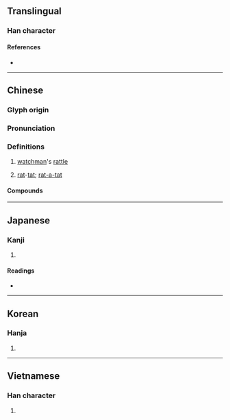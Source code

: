 {{character info}}
==Translingual==

===Han character===
{{Han char|rn=75|rad=木|as=07|sn=11|four=47927|canj=DQJL|ids=⿰木邦}}

====References====
* {{Han ref|kx=0528.110|dkj=14831|dj=0917.010|hdz=21192.060|uh=6886|ud=26758|bh=B1F5|bd=45557}}

----

==Chinese==
{{zh-forms}}

===Glyph origin===
{{Han etym}}

===Pronunciation===
{{zh-pron
|m=bāng
|c=bong1
|mn=pang
|mc=y
|oc=y
|ma=
|cat=n
}}

===Definitions===
{{zh-hanzi}}

# [[watchman]]'s [[rattle]]
# {{lb|zh|onomatopoeia}} [[rat]]-[[tat]]; [[rat-a-tat-tat|rat-a-tat]]

====Compounds====
{{zh-der|梆子|喪梆|南梆子|梆子腔|梆硬|硬梆梆|緊梆梆|老梆子}}

----

==Japanese==

===Kanji===
{{ja-kanji|grade=|rs=木07}}

# {{rfdef|ja|sort=木07}}

====Readings====
* {{ja-readings|on=ほう|kun=}}

----

==Korean==

===Hanja===
{{ko-hanja|방}}

# {{rfdef|ko|sort=木07}}

----

==Vietnamese==

===Han character===
{{vi-readings|reading=bương, bang|rs=木07}}

# {{rfdef|vi|sort=木07}}